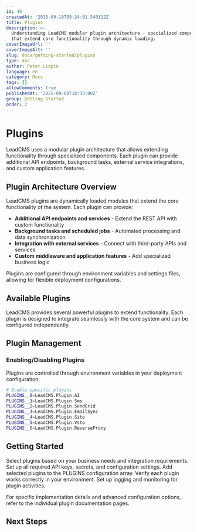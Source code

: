```yaml
---
id: 48
createdAt: '2025-09-10T09:24:01.540112Z'
title: Plugins
description: >-
  Understanding LeadCMS modular plugin architecture - specialized components
  that extend core functionality through dynamic loading.
coverImageUrl: ''
coverImageAlt: ''
slug: docs/getting-started/plugins
type: doc
author: Peter Liapin
language: en
category: Docs
tags: []
allowComments: true
publishedAt: '2025-09-09T18:30:00Z'
group: Getting Started
order: 2
---
```


# Plugins

LeadCMS uses a modular plugin architecture that allows extending functionality through specialized components. Each plugin can provide additional API endpoints, background tasks, external service integrations, and custom application features.

## Plugin Architecture Overview

LeadCMS plugins are dynamically loaded modules that extend the core functionality of the system. Each plugin can provide:

- **Additional API endpoints and services** - Extend the REST API with custom functionality
- **Background tasks and scheduled jobs** - Automated processing and data synchronization
- **Integration with external services** - Connect with third-party APIs and services
- **Custom middleware and application features** - Add specialized business logic

Plugins are configured through environment variables and settings files, allowing for flexible deployment configurations.

## Available Plugins

LeadCMS provides several powerful plugins to extend functionality. Each plugin is designed to integrate seamlessly with the core system and can be configured independently.

<FeatureGrid columns={2}>
  <FeatureCard
    title="🤖 AI Plugin"
    description="OpenAI integration for content generation, translation, and image creation with GPT models and DALL-E"
    href="/docs/plugins/ai"
  />
  <FeatureCard
    title="📱 SMS Plugin"
    description="Multi-gateway SMS delivery with country-specific routing through Amazon SNS, SMSC, Twilio, and more"
    href="/docs/plugins/sms"
  />
  <FeatureCard
    title="📧 SendGrid Plugin"
    description="High-volume email delivery with real-time tracking, analytics, and webhook processing"
    href="/docs/plugins/sendgrid"
  />
  <FeatureCard
    title="📬 Email Sync Plugin"
    description="IMAP email synchronization for lead management and communication tracking"
    href="/docs/plugins/email-sync"
  />
  <FeatureCard
    title="🌐 Site Plugin"
    description="Website functionality with contact forms, newsletter subscriptions, and lead capture"
    href="/docs/plugins/site"
  />
  <FeatureCard
    title="🔄 Reverse Proxy Plugin"
    description="Request routing and forwarding for external services like Elasticsearch and Kibana"
    href="/docs/plugins/reverse-proxy"
  />
</FeatureGrid>

## Plugin Management

### Enabling/Disabling Plugins

Plugins are controlled through environment variables in your deployment configuration:

```bash
# Enable specific plugins
PLUGINS__0=LeadCMS.Plugin.AI
PLUGINS__1=LeadCMS.Plugin.Sms
PLUGINS__2=LeadCMS.Plugin.SendGrid
PLUGINS__3=LeadCMS.Plugin.EmailSync
PLUGINS__4=LeadCMS.Plugin.Site
PLUGINS__5=LeadCMS.Plugin.Vsto
PLUGINS__6=LeadCMS.Plugin.ReverseProxy
```

## Getting Started

<Steps>
  <Step title="Choose Required Plugins">
    Select plugins based on your business needs and integration requirements.
  </Step>
  <Step title="Configure Environment Variables">
    Set up all required API keys, secrets, and configuration settings.
  </Step>
  <Step title="Enable Plugins">
    Add selected plugins to the PLUGINS configuration array.
  </Step>
  <Step title="Test Integration">
    Verify each plugin works correctly in your environment.
  </Step>
  <Step title="Monitor Performance">
    Set up logging and monitoring for plugin activities.
  </Step>
</Steps>

For specific implementation details and advanced configuration options, refer to the individual plugin documentation pages.

## Next Steps

<FeatureGrid columns={2}>
  <FeatureCard
    title="Deploying"
    description="Learn how to deploy LeadCMS with your custom plugins to production"
    href="/docs/getting-started/deploying"
  />
</FeatureGrid>
